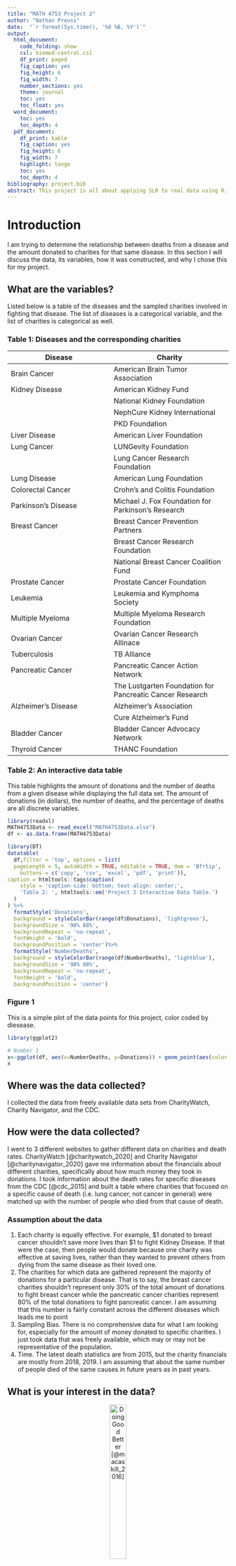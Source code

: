 ```yaml
---
title: "MATH 4753 Project 2"
author: "Nathan Preuss"
date:  "`r format(Sys.time(), '%d %B, %Y')`"
output:
  html_document:
    code_folding: show
    csl: biomed-central.csl
    df_print: paged
    fig_caption: yes
    fig_height: 6
    fig_width: 7
    number_sections: yes
    theme: journal
    toc: yes
    toc_float: yes
  word_document:
    toc: yes
    toc_depth: 4
  pdf_document:
    df_print: kable
    fig_caption: yes
    fig_height: 6
    fig_width: 7
    highlight: tango
    toc: yes
    toc_depth: 4
bibliography: project.bib
abstract: This project is all about applying SLR to real data using R.  In this case, SLR will be used to analyze a data set showing the realtionship between the number of deaths from a certain disease and the amount of money donated to charities committed to fighting that disease.
---
```


# Introduction

I am trying to determine the relationship between deaths from a disease and the amount donated to charities for that same disease.  In this section I will discuss the data, its variables, how it was constructed, and why I chose this for my project.  

## What are the variables? 

Listed below is a table of the diseases and the sampled charities involved in fighting that disease.  The list of diseases is a categorical variable, and the list of charities is categorical as well.

### Table 1: Diseases and the corresponding charities

<center>

| Disease | Charity |
| ------ | -------|
| Brain Cancer  | American Brain Tumor Association  |
| Kidney Disease  | American Kidney Fund  |
|   | National Kidney Foundation  |
|   | NephCure Kidney International  |
|   | PKD Foundation  |
|   Liver Disease | American Liver Foundation |
| Lung Cancer | LUNGevity Foundation | 
|  | Lung Cancer Research Foundation |
| Lung Disease | American Lung Foundation | 
| Colorectal Cancer | Crohn's and Colitis Foundation | 
| Parkinson's Disease | Michael J. Fox Foundation for Parkinson's Research | 
| Breast Cancer | Breast Cancer Prevention Partners | 
| | Breast Cancer Research Foundation | 
|  | National Breast Cancer Coalition Fund | 
| Prostate Cancer | Prostate Cancer Foundation | 
| Leukemia | Leukemia and Kymphoma Society | 
| Multiple Myeloma | Multiple Myeloma Research Foundation| 
| Ovarian Cancer | Ovarian Cancer Research Allinace | 
| Tuberculosis | TB Alliance | 
| Pancreatic Cancer | Pancreatic Cancer Action Network|
| | The Lustgarten Foundation for Pancreatic Cancer Research | 
|Alzheimer's Disease | Alzheimer's Association | 
| | Cure Alzheimer's Fund |
| Bladder Cancer | Bladder Cancer Advocacy Network |
| Thyroid Cancer | THANC Foundation | 

</center>

### Table 2: An interactive data table 

This table highlights the amount of donations and the number of deaths from a given disease while displaying the full data set.  The amount of donations (in dollars), the number of deaths, and the percentage of deaths are all discrete variables.

```r
library(readxl)
MATH4753Data <- read_excel("MATH4753Data.xlsx")
df <- as.data.frame(MATH4753Data)

library(DT)
datatable(
  df,filter = 'top', options = list(
  pageLength = 5, autoWidth = TRUE, editable = TRUE, dom = 'Bfrtip',
    buttons = c('copy', 'csv', 'excel', 'pdf', 'print')),
caption = htmltools::tags$caption(
    style = 'caption-side: bottom; text-align: center;',
    'Table 2: ', htmltools::em('Project 2 Interactive Data Table.')
  )
) %>%
  formatStyle('Donations',
  background = styleColorBar(range(df$Donations), 'lightgreen'),
  backgroundSize = '98% 88%',
  backgroundRepeat = 'no-repeat',
  fontWeight = 'bold',
  backgroundPosition = 'center')%>%
  formatStyle('NumberDeaths',
  background = styleColorBar(range(df$NumberDeaths), 'lightblue'),
  backgroundSize = '98% 88%',
  backgroundRepeat = 'no-repeat',
  fontWeight = 'bold',
  backgroundPosition = 'center')
```

### Figure 1

This is a simple plot of the data points for this project, color coded by diesease.

```r
library(ggplot2)

# Number 1
x<-ggplot(df, aes(x=NumberDeaths, y=Donations)) + geom_point(aes(color = factor(Disease))) + ggtitle("Figure 1: Number of Deaths versus Donations given Disease")
x
```

## Where was the data collected?

I collected the data from freely available data sets from CharityWatch, Charity Navigator, and the CDC.

## How were the data collected? 

I went to 3 different websites to gather different data on charities and death rates.  CharityWatch [@charitywatch_2020] and Charity Navigator [@charitynavigator_2020] gave me information about the financials about different charities, specifically about how much money they took in donations.  I took information about the death rates for specific diseases from the CDC [@cdc_2015] and built a table where charities that focused on a specific cause of death (i.e. lung cancer, not cancer in general) were matched up with the number of people who died from that cause of death.  

### Assumption about the data

1. Each charity is equally effective.  For example, \$1 donated to breast cancer shouldn't save more lives than \$1 to fight Kidney Disease.  If that were the case, then people would donate because one charity was effective at saving lives, rather than they wanted to prevent others from dying from the same disease as their loved one.
2. The charities for which data are gathered represent the majority of donations for a particular disease. That is to say, the breast cancer charities shouldn't represent only 30% of the total amount of donations to fight breast cancer while the pancreatic cancer charities represent 80% of the total donations to fight pancreatic cancer.  I am assuming that this number is fairly constant across the different diseases which leads me to point
3. Sampling Bias.  There is no comprehensive data for what I am looking for, especially for the amount of money donated to specific charities.  I just took data that was freely available, which may or may not be representative of the population.
4. Time.  The latest death statistics are from 2015, but the charity financials are mostly from 2018, 2019.  I am assuming that about the same number of people died of the same causes in future years as in past years.

## What is your interest in the data?

<center>
![Doing Good Better [@macaskill_2016]](dgb.JPG){width=30%}


</center>

As I was reading *Doing Good Better*, by William Macaskill, I had an idea.  The author mentioned that most people donate to charities ineffectively.  He claims that most people donate to charities whose cause they believe in or to prevent others from dying in the same way as their loved one; instead of donating to the charities that can maximize the number of lives saved [@macaskill_2016].  Under this logic, I would expect to see more donations to charities that try and fight diseases that cause more deaths than diseases that cause fewer deaths.  This area didn't appear to have much original research, and so I was curious to see if I could prove or disprove that hypothesis.

## What is the story behind the data?

All deaths are equal, but some deaths are more equal than others.  If a loved one dies from a preventable disease, it seems like a reasonable assumption that they might donate to charity to try and save others from the disease.  If more people die from a given disease, then more donations should go to fight that disease.  I wanted to test to see if this was really the case.

## Why was it gathered? 

I gathered this data because I was interested in seeing what the relationship between the two variables were.  

## What problem do you wish to solve?

All deaths being equal, I would expect to see a linear relationship between the number of deaths and the amount of donations toward charities for reasons mentioned above.  However, I suspect that that is not the case, and I am curious as to the true nature of the relationship.

# Theory needed to carry out SLR

## Background for Choosing SLR
I think that the amount of donations (y) tends to increase linearly as the number of deaths of a disease (x) increases, with the amount of donations being the dependent variable, and the number of deaths as the independent variable. Just looking from the preliminary graph of the points above, I know that the data points are quite spread out, such that it might be easier to use the data points to form a constellation rather than fit a linear model.  As a result, I will have to use a probabilistic model in my analysis, and simple linear regression (SLR) is the on I will use in my analysis.  The following theory behind SLR comes from the textbook [@mendenhall_sincich_2016].

## Assumptions of SLR

SLR assumes that the mean value of the y data, for any given value for the x data, will end up making a straight line when graphed.  Any points that deviate above or below this line have a deviation equal to $\epsilon$.  For a function with one x variable, the resulting SLR function can be written as:
$$y = \beta_0 + \beta_1x_i + \epsilon_i$$
Where $\beta_1$ and $\beta_2$ are currently unknown coefficients, $\beta_0 + \beta_1x_i$ is the mean value of y for any given $x_i$, and $\epsilon$ is the random error.

In order to use SLR, several assumptions need to be validated about $\epsilon$.  

* Because we know that the data points will deviate from the average, either higher or lower, they will have an accompanying error to some extent.  However, taken across the entire data set, we can expect the mean of the probability distribution of $\epsilon$ to be  $0$. 
* Furthermore, we can expect that the variance of the probability distribution of $\epsilon$ is constant for all values for x, such that $V(\epsilon) = c$ for some constant $c$.
* In addition, we are assuming that the probability distribution of $\epsilon$ is a normal distribution.
* And finally, the errors associated with different data points are independent - the error of one data point has no bearing on the error from a different data point.

Using these assumptions, we can rewrite the SLR equation from above to be more useful:

$$E(y) = E(\beta_0 + \beta_1x_i + \epsilon_i)$$
$$E(y) = \beta_0 + \beta_1x_i + E(\epsilon_i)$$
$$E(y) = \beta_0 + \beta_1x_i + 0$$
$$E(y) = \beta_0 + \beta_1x_i$$

Thus, the mean value of $y$ for any given value of $x$ will graph as a straight line, with a y-intercept of $\beta_0$ and a slope of $\beta_1$.

# Creating and Verifying Models
I will be creating 2 different models, a linear model and and exponential model.  To create my exponential model, I will be taking the natural logarithm of the amount of money donated to charities and appending that as another column on my dataframe, and then create a linear model where the Y-axis has a logarithmic scale. 

```r
# create the new colum
library(SciViews)
lnVals <- ln(df$Donations)
df = cbind(df, lnVals)

deaths.lm <- with(df, lm(Donations~NumberDeaths))
deaths.exp <- with(df, lm(lnVals~NumberDeaths))
```

## Checks on validity

I am going to preform multiple checks for validity for both of the models.

### Errors distributed Normally

First, I am going to check that the errors are distributed normally, such that $\epsilon_i \sim N(0,\sigma^2)$.  To do this, I will do a Shapiro-wilk test for both models.

#### Shapiro-wilk Linear

```r
library(s20x)
normcheck(deaths.lm, shapiro.wilk = TRUE)
```

The P-value is less than $0.05$, so the null hypothesis that the errors are distributed normally is rejected.  This means that this model fails one of the basic assumptions of SLR, and will need to be modified for continued analysis.  From the look of the graph, there are three outliers that warrant further investigation.

##### Using Cook's Distance to investigate outliers

To identify potential outliers, I will create a Cook's plot to determine which data points have a high Cook's distance.  Higher Cook's distance means that the specified data point has an outsized effect on the regression analysis.  

```r
library(olsrr)
ols_plot_cooksd_chart(deaths.lm)
```

Observations 4, 5, and 15 all have significantly high Cook's distances.  Removing data points with high Cook's distances is one way to correct for their impact.  I will start by removing the observation with the highest Cook's distance and see how that effects the cooks plot

```r
#removing the larges
#copying the data into a new data frame to that the exponential model isn't affected by these removal

#remove observation 4
df.removed1 <- df[-4, ]
deaths.lm.removed1 <- with(df.removed1, lm(Donations~NumberDeaths))
ols_plot_cooksd_chart(deaths.lm.removed1)
```

After removing observation 4, we see that the new observation 4 (the old observation 5) still has a extremely large cooks distance. Nevertheless, I am going to rerun the Shapiro-Wilks test to see if it is possible to accept the null-hypothesis.

```r
normcheck(deaths.lm.removed1, shapiro.wilk = TRUE)
```

While this time the p-value (.062) is greater than .05, it is not much greater than .05, so I technically accept the null hypothesis that the data points are normally distributed .  Because the new Cook's distance plot showed an observation with a high Cook's distance, I am going to correct for that by removing that observation from the data set.

```r
#removing the largest observation

#remove observation 4
df.removed2 <- df.removed1[-4, ]
deaths.lm.removed2 <- with(df.removed2, lm(Donations~NumberDeaths))
ols_plot_cooksd_chart(deaths.lm.removed2)
```

While there are still observations with high Cook's distances, they seem much more reasonable than the previous two Cook's distance plots.  Let's re-run the Shapiro-wilks test to see if the p-value is much greater than .05.

```r
normcheck(deaths.lm.removed2, shapiro.wilk = TRUE)
```

In this case, the P-value is 0.395, much higher than .05.  As a result, I will use the modified model with two removed data points in place of the original model.

#### Shapiro-wilk Exponential Model

```r
normcheck(deaths.exp, shapiro.wilk = TRUE)
```
The P-value (.099) is greater than $0.05$ (though not by much), so the null hypothesis that the errors are distributed normally is accepted.  

### Constant variance

With both models passing the Shapiro-wilks test, next I am going to look to see if the models have constant variance.  To do that, I will be creating residual vs fitted plots for both the linear and the exponential model.

#### Residual vs fitted values for the linear model

I will be creating a trendscatter plot on the residual and fitted values for the linear model. 
```r
linear.res <- residuals(deaths.lm.removed2)
linear.fit <- fitted(deaths.lm.removed2)
trendscatter(linear.res~linear.fit, f=0.5, data=df.removed2, main="Linear Model Residuals vs. Fitted with f=0.5")
```

Well, the residuals vs. the fitted aren't a horizontal line, and instead they look like a positive quadratic equation. As a result, I am going to add a quadratic term to the linear model and see if that addresses the issues with the residuals vs fitteds.

```r
quad.lm <- with(df.removed2, lm(Donations~NumberDeaths + I(NumberDeaths^2)))
quad.res <- residuals(quad.lm)
quad.fit <- fitted(quad.lm)
trendscatter(quad.res~quad.fit, f=0.5, data=df.removed2, main="Quadratic Model Residuals vs. Fitted with f=0.5")
```

The quadratic model did not drastically effect the residuals/fitted plot.  While trendscatter continues to point out a pattern in the residuals, it also seems to be ignoring two of the data points.  As a result, I am not putting too much faith into the coefficients of the model and I probably should reject this model, but I will continue to analyze it for the sake of the project.  In addition, I am going to move forward analyzing the linear model, since the quadratic did not result in any improvements.

#### Residual Vs Fitted for the Exponential Model

I will be creating a trendscatter plot on the residual and fitted values for the exponential model. 

```r
exp.res <- residuals(deaths.exp)
exp.fit <- fitted(deaths.exp)
trendscatter(exp.res~exp.fit, f=0.5, data=df, main="Exponential Model Residuals vs. Fitted with f=0.5")
```

There is no recognizable pattern in the residual vs. fitted for this plot.  As a result, the exponential model passes this test.

### Zero mean value of $\epsilon$ for both models.

Next, I am going to analyze the residuals ($\epsilon$) of both the linear and the exponential model to see if their mean is 0.

```r
summary(residuals(deaths.lm.removed2))
summary(residuals(deaths.exp))
```

Both models have a 0 mean value for $\epsilon$.

### Independence of data for both models

Since both models have only one independent variable, I cannot check for covariance between the independent variables.  Thus, I am going to assume that both models have independent data.

# Model selection

I will now be comparing the models to see which one better represents the data.  Based on the assumptions of validity, I am already leaning towards the exponential model, but let's see what an analysis of adjusted R-squared produces.

## Use adjusted $R^2$ to compare models

I will be using adjusted R-squared to compare the model together.  The R-squared for a given model represents how well it fits the particular data.  R-square values close to 1 means that the model fits the data well, and scores near 0 means that the model does not fit the data well.

```r
summary(deaths.lm.removed2)
summary(deaths.exp)
```

I have never seen an adjusted R-squared value of 0.0194, which I wasn't expecting.  Needless to say, the linear model is much more accurate than the exponential model.  So now I'm in a bit of a bind, the linear model kinda clears the assumptions for a linear model and has a higher adjust R-squared, but the exponential model meets all of the assumptions and has an abysmally low R-squared.  

If you remember back, I had to remove a couple of outliers for the linear model, and I did not remove them for the exponential model.  So I'm going to check to see if the outliers make a difference on the model.

### Using Cook's Distance to investigate outliers again

I will be using Cook's distance to identify any potential outliers, and then remove them from the model to account for them.

```r
library(olsrr)
ols_plot_cooksd_chart(deaths.exp)
```

I think removing data point 4 from the data set would be a great idea, given it's high Cook's Distance.

```r
#remove observation 4
df.removed.exp <- df[-4, ]
deaths.exp.removed <- with(df.removed.exp, lm(lnVals~NumberDeaths))
ols_plot_cooksd_chart(deaths.exp.removed)
```

It appears that there is still an outlier, the new data point 4 is acting as quite the outlier.

```r
#remove observation 4 again
df.removed.exp1 <- df.removed.exp[-4, ]
deaths.exp.removed1 <- with(df.removed.exp1, lm(lnVals~NumberDeaths))
ols_plot_cooksd_chart(deaths.exp.removed1)
```

This Cook's Distance plot is much more reasonable.  Having altered the data, I will quickly retest this model to see if it meets the core assumptions for SLR.

```r
# Shapiro-wilks
library(s20x)
normcheck(deaths.exp.removed1, shapiro.wilk = TRUE)

# residuals vs fitted
exp1.res <- residuals(deaths.exp.removed1)
exp1.fit <- fitted(deaths.exp.removed1)
trendscatter(exp1.res~exp1.fit, f=0.5, data=df, main="Exponential Model Residuals vs. Fitted with f=0.5")

summary(residuals(deaths.exp.removed1))
```

For the shapiro-wilks test, this model has a p-vale of 0.115, which is greater than .05, which means that the null hypothesis is accepted and the errors are distributed normally.

For the residual vs. fitted test, there is no discernible pattern in the residuals vs fitted, so it passes that test.

The mean value of the errors is 0, meaning that this model passes the third assumption.

And, the data is still independent.

## Using Adjusted R-Squared to compare models, take 2

```r
summary(deaths.lm.removed2)
summary(deaths.exp.removed1)
```

The exponential model did improve it's R-squared, up to .2196, which is still lower than the linear model.  As a result, I am going to analyze the linear model from here on out.

# Analysis of the Linear Model

In this section I am going to analyze the results of the linear model developed in the previous section.

## Basic Plot of Number of Deaths vs. Donations

Let's look at the plot of the data after removing the outliers.

```r
library(ggplot2)
df.final <- df.removed2[,-6]
x<-ggplot(df.final, aes(x=NumberDeaths, y=Donations)) + geom_point(aes(color = factor(Disease))) + ggtitle("Figure 2: Number of Deaths versus Donations given Disease")
x
```

It appears that the two outliers that we removed were in the bottom right hand corner.  

## Add the trend to the data

Now, I am going to add the trend line to the plot.

```r
with(df.final,
plot(Donations~NumberDeaths,bg="Blue",pch=21,ylim=c(0,1.1*max(Donations)),xlim=c(0,1.1*max(NumberDeaths)))
)
abline(deaths.lm.removed2)
```

It appears that with each additional death, the amount of donations increases.

## Interpretation of the summary of the model

```r
summary(deaths.lm.removed2)
```

Here is the summary of the linear model.  Using the data provided in the summary, I can find the $\beta_0$ and the $\beta_1$ values.
In this case, $\beta_0 = 2,073,000$ and $\beta_1 = 2,894$, thus giving us the equation $y = 2894x + 2073000$.  In other words, for each addition death, a charity, on average, receives another \$2,894, and has about \$2 million in baseline funding. 

This model has a multiple R-squared of .4734, meaning that the model does an adequate job of describing the data.

## Calculating Confidence Intervals for $\beta$ parameter estimates

Next, I will calculate the 95% confidence intervals for $\beta_0$ and $\beta_1$.

```r
confint(deaths.lm.removed2)
```

The confidence interval for the intercept is quite large, falling between -75,669,882 and 79,816096, which is quite a large span of numbers.  The confidence interval for $\beta_1$ is 1144 to 4643.  This means that the baseline funding for an organization falls in a wide range of possible values, including several values that aren't feasible, as it makes little sense for a charity to have negative amounts of funding.  On the other hand, the confidence interval for $\beta_1$ is much more reasonable, indicating that charities would receive between \$1144 and \$4643 per additional death.

### Use of `predict()`

Next, I am going to predict the amount of donations a charity based on a given number of deaths.

### Use of `ciReg()`

### Check on outliers using cooks plots

Remember to interpret this plot and all other plots



# Conclusion
## Answer your research question
## Suggest ways to improve model or experiment


# References
  

